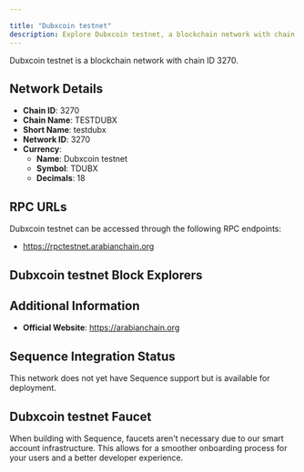 ```yaml
---

title: "Dubxcoin testnet"
description: Explore Dubxcoin testnet, a blockchain network with chain ID 3270. Learn about its native currency, Dubxcoin testnet, and how to interact with the network.
---
```




Dubxcoin testnet is a blockchain network with chain ID 3270.

## Network Details

- **Chain ID**: 3270
- **Chain Name**: TESTDUBX
- **Short Name**: testdubx
- **Network ID**: 3270
- **Currency**: 
  - **Name**: Dubxcoin testnet
  - **Symbol**: TDUBX
  - **Decimals**: 18

## RPC URLs

Dubxcoin testnet can be accessed through the following RPC endpoints:

- https://rpctestnet.arabianchain.org

## Dubxcoin testnet Block Explorers



## Additional Information

- **Official Website**: https://arabianchain.org

## Sequence Integration Status

This network does not yet have Sequence support but is available for deployment.

## Dubxcoin testnet Faucet

When building with Sequence, faucets aren't necessary due to our smart account infrastructure. This allows for a smoother onboarding process for your users and a better developer experience.
